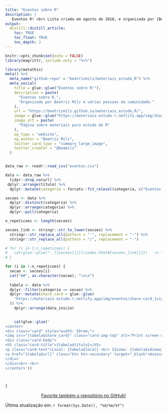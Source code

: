 ```yaml
---
title: "Eventos sobre R"
description: |
   Eventos R! <br> Lista criada em agosto de 2018, e organizada por [Beatriz Milz](https://beatrizmilz.com/about.html) e [várias pessoas da comunidade](https://materiais-estudo-r.netlify.app/contrib.html). <br> Ilustração por [Allison Horst](https://github.com/allisonhorst/stats-illustrations)!
output:
  distill::distill_article:
    toc: TRUE
    toc_float: TRUE
    toc_depth: 3
---
```

```r
knitr::opts_chunk$set(echo = FALSE)
library(magrittr, include.only = "%>%")
```

```r
library(metathis)
meta() %>%
  meta_name("github-repo" = "beatrizmilz/materiais_estudo_R") %>% 
  meta_social(
    title = glue::glue("Eventos sobre R!"),
    description = paste(
      "Eventos sobre R.",
      "Organizado por Beatriz Milz e várias pessoas da comunidade."
    ),
    url = "https://beatrizmilz.github.io/materiais_estudo_R/",
    image = glue::glue("https://materiais-estudo-r.netlify.app/img/share-card_eventos.png"),
    image_alt = paste(
      "Página sobre materiais para estudo de R"
    ),
    og_type = "website",
    og_author = "Beatriz Milz",
    twitter_card_type = "summary_large_image",
    twitter_creator = "@beamilz"
  )

```

```r

```



```r
data_raw <- readr::read_csv("eventos.csv")

data <- data_raw %>% 
  tidyr::drop_na(url) %>% 
 dplyr::arrange(titulo) %>% 
  dplyr::mutate(categoria = forcats::fct_relevel(categoria, c("Eventos futuros", "Eventos passados")))
```


```r
secoes <- data %>% 
  dplyr::distinct(categoria) %>% 
  dplyr::arrange(categoria) %>% 
  dplyr::pull(categoria)

n_repeticoes <- length(secoes)

secoes_link <- stringr::str_to_lower(secoes) %>% 
  stringr::str_replace_all(pattern = " ", replacement = "-") %>% 
  stringr::str_replace_all(pattern = "/", replacement = "-")

# for (i in 1:n_repeticoes) {
#   cat(glue::glue("- [{secoes[i]}](index.html#{secoes_link[i]})   \n \n"))
# }
```


```r
for (i in 1:n_repeticoes) {
  secao <- secoes[i]
  cat("##", as.character(secao), "\n\n")
  
  tabela <- data %>% 
  dplyr::filter(categoria == secao) %>% 
  dplyr::mutate(share_card = glue::glue(
    "https://materiais-estudo-r.netlify.app/img/eventos/share-card_{sigla_minuscula}.png"
  )) %>% 
    dplyr::arrange(data_inicio)
  

    cat(glue::glue('
<center>     
<div class="card" style="width: 50rem;">
<img src="{tabela$share_card}" class="card-img-top" alt="Print screen do site do evento {tabela$titulo}">
<div class="card-body">
<h5 class="card-title">{tabela$titulo}</h5>
<p class="card-text">Local: {tabela$local} <br> Idioma: {tabela$idioma} <br> Data: {tabela$data} <br> Chamada para trabalhos: {tabela$cfp} </p>
<a href="{tabela$url}" class="btn btn-secondary" target="_blank">Acesse a página do evento</a>
</div>
</div><br> <br>
</center>'))


  
}
```



  
<center>
<!-- Place this tag where you want the button to render. -->
<!-- Place this tag where you want the button to render. -->
<a class="github-button" href="https://github.com/beatrizmilz/materiais_estudo_R" data-icon="octicon-star" data-size="large" data-show-count="true" aria-label="Star beatrizmilz/materiais_estudo_R on GitHub">Favorite também o repositório no GitHub!</a>
</center>


Última atualização em: `r format(Sys.Date(), "%d/%m/%Y")`




<!-- Place this tag in your head or just before your close body tag. -->
<script async defer src="https://buttons.github.io/buttons.js"></script>


<link href="https://cdn.jsdelivr.net/npm/bootstrap@5.0.0-beta3/dist/css/bootstrap.min.css" rel="stylesheet" integrity="sha384-eOJMYsd53ii+scO/bJGFsiCZc+5NDVN2yr8+0RDqr0Ql0h+rP48ckxlpbzKgwra6" crossorigin="anonymous">

<script src="https://cdn.jsdelivr.net/npm/bootstrap@5.0.0-beta3/dist/js/bootstrap.bundle.min.js" integrity="sha384-JEW9xMcG8R+pH31jmWH6WWP0WintQrMb4s7ZOdauHnUtxwoG2vI5DkLtS3qm9Ekf" crossorigin="anonymous"></script>
